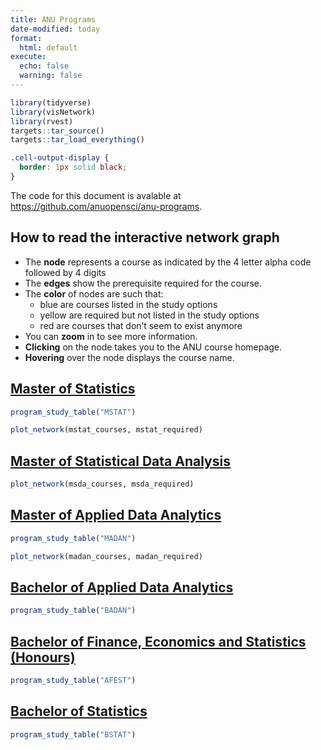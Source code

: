 ```yaml
---
title: ANU Programs
date-modified: today
format: 
  html: default
execute:
  echo: false
  warning: false
---
```


```r
library(tidyverse)
library(visNetwork)
library(rvest)
targets::tar_source()
targets::tar_load_everything()
```

```css
.cell-output-display {
  border: 1px solid black;
}
```

The code for this document is avalable at <https://github.com/anuopensci/anu-programs>.

::: callout-note

## How to read the interactive network graph

- The **node** represents a course as indicated by the 4 letter alpha code followed by 4 digits
- The **edges** show the prerequisite required for the course.
- The **color** of nodes are such that:
  - blue are courses listed in the study options 
  - yellow are required but not listed in the study options
  - red are courses that don't seem to exist anymore
- You can **zoom** in to see more information.
- **Clicking** on the node takes you to the ANU course homepage.
- **Hovering** over the node displays the course name.

:::

## [Master of Statistics](https://programsandcourses.anu.edu.au/2024/program/MSTAT)

```r
program_study_table("MSTAT") 
```

```r
plot_network(mstat_courses, mstat_required) 
```

## [Master of Statistical Data Analysis](https://programsandcourses.anu.edu.au/2024/program/MSDA)



```r
plot_network(msda_courses, msda_required) 
```


## [Master of Applied Data Analytics](https://programsandcourses.anu.edu.au/program/madan)

```r
program_study_table("MADAN") 
```

```r
plot_network(madan_courses, madan_required) 
```

## [Bachelor of Applied Data Analytics](https://programsandcourses.anu.edu.au/program/BADAN)

```r
program_study_table("BADAN") 
```

## [Bachelor of Finance, Economics and Statistics (Honours)](https://programsandcourses.anu.edu.au/program/AFEST)

```r
program_study_table("AFEST") 
```

## [Bachelor of Statistics](https://programsandcourses.anu.edu.au/program/BSTAT)

```r
program_study_table("BSTAT") 
```